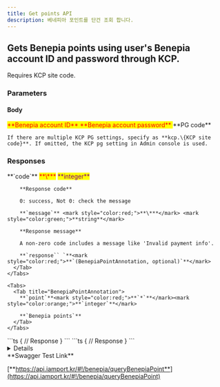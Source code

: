 ```yaml
---
title: Get points API
description: 베네피아 포인트를 단건 조회 합니다.
---
```



## Gets Benepia points using user's Benepia account ID and password through KCP.

<Swagger method="post" path="/benepia/point" baseUrl="https://api.iamport.kr" summary="Gets Benepia points using user's Benepia account ID and password through KCP.">
  <SwaggerDescription>
    Requires KCP site code.
  </SwaggerDescription>

  ### Parameters

  #### Body

  <SwaggerParameter name="benepia_user" type="String" required="true">
    <mark style="color:red;">
      **Benepia account ID**
    </mark>
  </SwaggerParameter>

  <SwaggerParameter name="benepia_password" type="String" required="true">
    <mark style="color:red;">
      **Benepia account password**
    </mark>
  </SwaggerParameter>

  <SwaggerParameter name="pg" type="String">
    **PG code**

    If there are multiple KCP PG settings, specify as **kcp.\{KCP site code}**. If omitted, the KCP pg setting in Admin console is used.
  </SwaggerParameter>

  ### Responses

  <SwaggerResponse status="200: OK" description="Success">
    <Tabs>
      <Tab title="BenepiaPointResponse">
        **`code`** <mark style="color:red;">**\***</mark> <mark style="color:purple;">**integer**</mark>

        **Response code**

        0: success, Not 0: check the message

        **`message`** <mark style="color:red;">**\***</mark> <mark style="color:green;">**string**</mark>

        **Response message**

        A non-zero code includes a message like 'Invalid payment info'.

        **`response`` `**<mark style="color:red;">**`(BenepiaPointAnnotation, optional)`**</mark>
      </Tab>
    </Tabs>

    <Tabs>
      <Tab title="BenepiaPointAnnotation">
        **`point`**<mark style="color:red;">**`*`**</mark><mark style="color:orange;">**`integer`**</mark>

        **`Benepia points`**
      </Tab>
    </Tabs>
  </SwaggerResponse>

  <SwaggerResponse status="401: Unauthorized" description="Missing or invalid access token">
    ```ts
    {
      // Response
    }
    ```
  </SwaggerResponse>

  <SwaggerResponse status="500: Internal Server Error" description="Request failed">
    ```ts
    {
      // Response
    }
    ```
  </SwaggerResponse>
</Swagger>

<Details>
  <p slot="summary">Response Model Schema</p>

  ```json
  {
    "code": 0,
    "message": "string",
    "response": {
      "point": 0
    }
  }
  ```
</Details>

<Hint style="success">
  **Swagger Test Link**

  [**https://api.iamport.kr/#!/benepia/queryBenepiaPoint**](https://api.iamport.kr/#!/benepia/queryBenepiaPoint)
</Hint>
